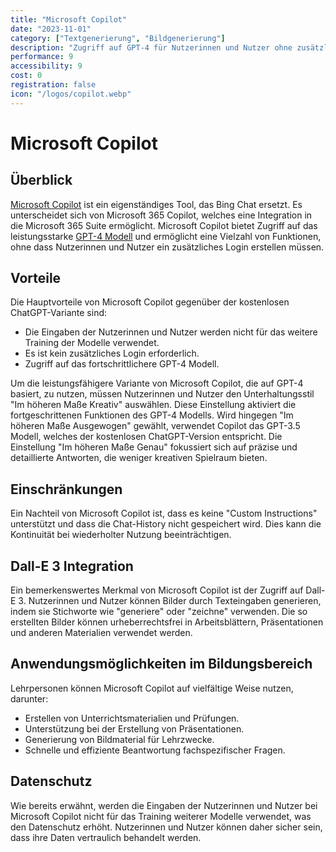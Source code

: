 ```yaml
---
title: "Microsoft Copilot"
date: "2023-11-01"
category: ["Textgenerierung", "Bildgenerierung"]
description: "Zugriff auf GPT-4 für Nutzerinnen und Nutzer ohne zusätzliche Registrierung"
performance: 9
accessibility: 9
cost: 0
registration: false
icon: "/logos/copilot.webp"
---
```



# Microsoft Copilot

## Überblick
[Microsoft Copilot](https://copilot.microsoft.com) ist ein eigenständiges Tool, das Bing Chat ersetzt. Es unterscheidet sich von Microsoft 365 Copilot, welches eine Integration in die Microsoft 365 Suite ermöglicht. Microsoft Copilot bietet Zugriff auf das leistungsstarke [GPT-4 Modell](/tools/chatgptplus) und ermöglicht eine Vielzahl von Funktionen, ohne dass Nutzerinnen und Nutzer ein zusätzliches Login erstellen müssen.

<MDXImage src="/screenshots/copilot-screenshot.png" alt="Microsoft Copilot Benutzeroberfläche" />

## Vorteile
Die Hauptvorteile von Microsoft Copilot gegenüber der kostenlosen ChatGPT-Variante sind:
- Die Eingaben der Nutzerinnen und Nutzer werden nicht für das weitere Training der Modelle verwendet.
- Es ist kein zusätzliches Login erforderlich.
- Zugriff auf das fortschrittlichere GPT-4 Modell.


Um die leistungsfähigere Variante von Microsoft Copilot, die auf GPT-4 basiert, zu nutzen, müssen Nutzerinnen und Nutzer den Unterhaltungsstil "Im höheren Maße Kreativ" auswählen. Diese Einstellung aktiviert die fortgeschrittenen Funktionen des GPT-4 Modells. Wird hingegen "Im höheren Maße Ausgewogen" gewählt, verwendet Copilot das GPT-3.5 Modell, welches der kostenlosen ChatGPT-Version entspricht. Die Einstellung "Im höheren Maße Genau" fokussiert sich auf präzise und detaillierte Antworten, die weniger kreativen Spielraum bieten.

<MDXImage src="/screenshots/copilot-styles.png" alt="Auswahl des Unterhaltungsstils bei Microsoft Copilot" />

## Einschränkungen
Ein Nachteil von Microsoft Copilot ist, dass es keine "Custom Instructions" unterstützt und dass die Chat-History nicht gespeichert wird. Dies kann die Kontinuität bei wiederholter Nutzung beeinträchtigen.

## Dall-E 3 Integration
Ein bemerkenswertes Merkmal von Microsoft Copilot ist der Zugriff auf Dall-E 3. Nutzerinnen und Nutzer können Bilder durch Texteingaben generieren, indem sie Stichworte wie "generiere" oder "zeichne" verwenden. Die so erstellten Bilder können urheberrechtsfrei in Arbeitsblättern, Präsentationen und anderen Materialien verwendet werden.

<MDXImage src="/screenshots/copilot-dalle3.png" alt="Bildgenerierung mit Microsoft Copilot und Dall-E 3" />

## Anwendungsmöglichkeiten im Bildungsbereich
Lehrpersonen können Microsoft Copilot auf vielfältige Weise nutzen, darunter:
- Erstellen von Unterrichtsmaterialien und Prüfungen.
- Unterstützung bei der Erstellung von Präsentationen.
- Generierung von Bildmaterial für Lehrzwecke.
- Schnelle und effiziente Beantwortung fachspezifischer Fragen.

## Datenschutz
Wie bereits erwähnt, werden die Eingaben der Nutzerinnen und Nutzer bei Microsoft Copilot nicht für das Training weiterer Modelle verwendet, was den Datenschutz erhöht. Nutzerinnen und Nutzer können daher sicher sein, dass ihre Daten vertraulich behandelt werden.